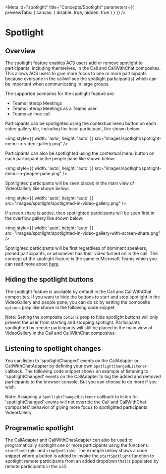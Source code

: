 

<Meta
  id="spotlight"
  title="Concepts/Spotlight"
  parameters={{ previewTabs: { canvas: { disable: true, hidden: true } } }}
/>

# Spotlight

## Overview

The spotlight feature enables ACS users add or remove spotlight to participants, including themselves, in the Call and
CallWithChat composites. This allows ACS users to give more focus to one or more participants because everyone in the
callwill see the spotlight participant(s) which can be important when communicating in large groups.

The supported scenarios for the spotlight feature are:

- Teams Interop Meetings
- Teams Interop Meetings as a Teams user
- Teams ad-hoc call

Participants can be spotlighted using the contextual menu button on each video gallery tile, including the local
participant, like shown below:

<img style={{ width: 'auto', height: 'auto' }} src="images/spotlight/spotlight-menu-in-video-gallery.png" />

Participants can also be spotlighted using the contextual menu button on each participant in the people pane like shown
below:

<img style={{ width: 'auto', height: 'auto' }} src="images/spotlight/spotlight-menu-in-people-pane.png" />

Spotlighted participants will be seen placed in the main view of VideoGallery like shown below:

<img style={{ width: 'auto', height: 'auto' }} src="images/spotlight/spotlighted-in-video-gallery.png" />

If screen share is active, then spotlighted participants will be seen first in the overflow gallery like shown below:

<img
  style={{ width: 'auto', height: 'auto' }}
  src="images/spotlight/spotlighted-in-video-gallery-with-screen-share.png"
/>

Spotlighted participants will be first regardless of dominant speakers, pinned participants, or whomever has their
video turned on in the call. The concept of the spotlight feature is the same in Microsoft Teams which you can read
more about
[here](https://support.microsoft.com/en-us/office/spotlight-someone-s-video-in-microsoft-teams-meetings-58be74a4-efac-4e89-a212-8d198182081e).

## Hiding the spotlight buttons

The spotlight feature is available by default in the Call and CallWithChat composites. If you want to hide the
buttons to start and stop spotlight in the VideoGallery and people pane, you can do so by setting the composite
`options` prop like shown in the following code snippet.

<Source code={HideSpotlightText} />

Note: Setting the composite `options` prop to hide spotlight buttons will only prevent the user from starting and
stopping spotlight. Participants spotlighted by remote participants will still be placed in the main view of
VideoGallery in the Call and CallWithChat composites.

## Listening to spotlight changes

You can listen to 'spotlightChanged' events on the CallAdapter or CallWithChatAdapter by defining your own
`SpotlightChangedListener` callback. The following code snippet shows an example of listening to 'spotlightChanged'
events on the CallAdapter to log the added and removed participants to the browser console. But you can choose to
do more if you wish.

<Source code={SpotlightEventText} />

Note: Assigning a `SpotlightChangedListener` callback to listen for 'spotlightChanged' events will not override the
Call and CallWithChat composites' behavior of giving more focus to spotlighted participants VideoGallery.

## Programatic spotlight

The CallAdapter and CallWithChatAdapter can also be used to programatically spotlight one or more participants using
the functions `startSpotlight` and `stopSpotlight`. The example below shows a code snippet where a button is added
to invoke the `startSpotlight` function to spotlight remote participants from an added dropdown that is populated
by remote participants in the call.

<Source code={CustomSpotlightCompositeText} />
